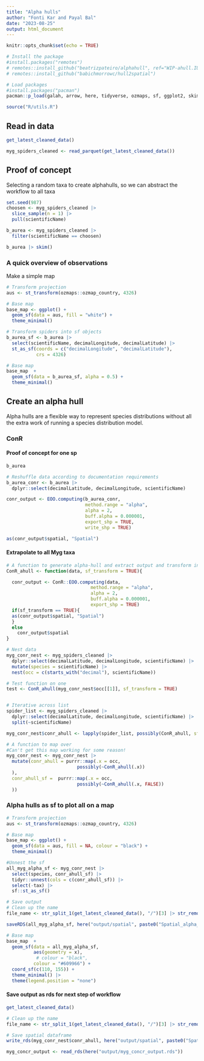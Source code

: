 ```yaml
---
title: "Alpha hulls"
author: "Fonti Kar and Payal Bal"
date: "2023-08-25"
output: html_document
---
```


```r
knitr::opts_chunk$set(echo = TRUE)
```

```r
# Install the package
#install.packages("remotes")
# remotes::install_github("beatrizpateiro/alphahull", ref="WIP-ahull.IUCN-feature")
# remotes::install_github("babichmorrowc/hull2spatial")

# Load packages
#install.packages("pacman")
pacman::p_load(galah, arrow, here, tidyverse, ozmaps, sf, ggplot2, skimr, alphahull, hull2spatial, sp, purrr, ConR, dplyr)

source("R/utils.R")
```

## Read in data

```r
get_latest_cleaned_data()

myg_spiders_cleaned <- read_parquet(get_latest_cleaned_data()) 
```

## Proof of concept

Selecting a random taxa to create alphahulls, so we can abstract the workflow to all taxa

```r
set.seed(987)
choosen <- myg_spiders_cleaned |> 
  slice_sample(n = 1) |> 
  pull(scientificName)

b_aurea <- myg_spiders_cleaned |> 
  filter(scientificName == choosen)

b_aurea |> skim()
```

### A quick overview of observations

Make a simple map

```r
# Transform projection
aus <- st_transform(ozmaps::ozmap_country, 4326)

# Base map 
base_map <- ggplot() + 
  geom_sf(data = aus, fill = "white") + 
  theme_minimal()

# Transform spiders into sf objects
b_aurea_sf <- b_aurea |> 
  select(scientificName, decimalLongitude, decimalLatitude) |> 
  st_as_sf(coords = c("decimalLongitude", "decimalLatitude"), 
           crs = 4326)

# Base map 
base_map  + 
  geom_sf(data = b_aurea_sf, alpha = 0.5) + 
  theme_minimal()
```

## Create an alpha hull

Alpha hulls are a flexible way to represent species distributions without all the extra work of running a species distribution model. 

### ConR

#### Proof of concept for one sp 

```r
b_aurea 

# Reshuffle data according to documentation requirements
b_aurea_conr <- b_aurea |> 
  dplyr::select(decimalLatitude, decimalLongitude, scientificName)

conr_output <- EOO.computing(b_aurea_conr, 
                             method.range = "alpha",
                             alpha = 2, 
                             buff.alpha = 0.000001,
                             export_shp = TRUE,
                             write_shp = TRUE)

as(conr_output$spatial, "Spatial")
```

#### Extrapolate to all Myg taxa

```r
# A function to generate alpha-hull and extract output and transform into sf object
ConR_ahull <- function(data, sf_transform = TRUE){

  conr_output <- ConR::EOO.computing(data, 
                               method.range = "alpha",
                               alpha = 2, 
                               buff.alpha = 0.000001,
                               export_shp = TRUE)
  if(sf_transform == TRUE){
  as(conr_output$spatial, "Spatial")
  } 
  else
    conr_output$spatial
}

# Nest data
myg_conr_nest <- myg_spiders_cleaned |> 
  dplyr::select(decimalLatitude, decimalLongitude, scientificName) |> 
  mutate(species = scientificName) |> 
  nest(occ = c(starts_with("decimal"), scientificName))

# Test function on one
test <- ConR_ahull(myg_conr_nest$occ[[1]], sf_transform = TRUE)


# Iterative across list 
spider_list <- myg_spiders_cleaned |> 
  dplyr::select(decimalLatitude, decimalLongitude, scientificName) |> 
  split(~scientificName)

myg_conr_nest$conr_ahull <- lapply(spider_list, possibly(ConR_ahull, sf_transform = TRUE))

# A function to map over
#Can't get this map working for some reason!
myg_conr_nest <- myg_conr_nest |>
  mutate(conr_ahull = purrr::map(.x = occ,
                          possibly(~ConR_ahull(.x))
  ),
  conr_ahull_sf =  purrr::map(.x = occ,
                          possibly(~ConR_ahull(.x, FALSE))
  )) 
```

### Alpha hulls as sf to plot all on a map

```r
# Transform projection
aus <- st_transform(ozmaps::ozmap_country, 4326)

# Base map 
base_map <- ggplot() + 
  geom_sf(data = aus, fill = NA, colour = "black") + 
  theme_minimal()

#Unnest the sf
all_myg_alpha_sf <- myg_conr_nest |> 
  select(species, conr_ahull_sf) |> 
  tidyr::unnest(cols = c(conr_ahull_sf)) |> 
  select(-tax) |> 
  sf::st_as_sf()

# Save output
# Clean up the name
file_name <- str_split_1(get_latest_cleaned_data(), "/")[3] |> str_remove(".parquet")

saveRDS(all_myg_alpha_sf, here("output/spatial", paste0("Spatial_alpha_hulls_sf_class_", file_name, ".rds")))

# Base map 
base_map  + 
  geom_sf(data = all_myg_alpha_sf, 
          aes(geometry = x),
           # colour = "black",
          colour = "#609966") + 
  coord_sf(c(110, 155)) +
  theme_minimal() |> 
  theme(legend.position = "none")

```

#### Save output as rds for next step of workflow

```r
get_latest_cleaned_data()

# Clean up the name
file_name <- str_split_1(get_latest_cleaned_data(), "/")[3] |> str_remove(".parquet")

# Save spatial dataframe
write_rds(myg_conr_nest$conr_ahull, here("output/spatial", paste0("Spatial_alpha_hulls_", file_name, ".rds")))

myg_concr_output <- read_rds(here("output/myg_concr_output.rds"))
```



